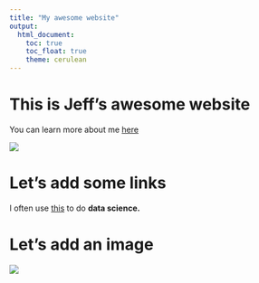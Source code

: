 ```yaml
---
title: "My awesome website"
output: 
  html_document:
    toc: true
    toc_float: true
    theme: cerulean
---
```


# This is Jeff's awesome website
You can learn more about me [here](about.html)

![](https://media.giphy.com/media/drXGoW1iudhKw/giphy.gif)


# Let's add some links
I often use [this](https://www.google.com) to do **data science.**


# Let's add an image
![](Banana.jpg)

